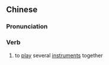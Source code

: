 {{also|合乐}}
==Chinese==
{{zh-forms|s=合乐}}

===Pronunciation===
{{zh-pron
|m=héyuè
|c=hap6 ngok6
|cat=v
}}

===Verb===
{{zh-verb}}

# {{lb|zh|archaic|music}} to [[play]] several [[instrument]]s together